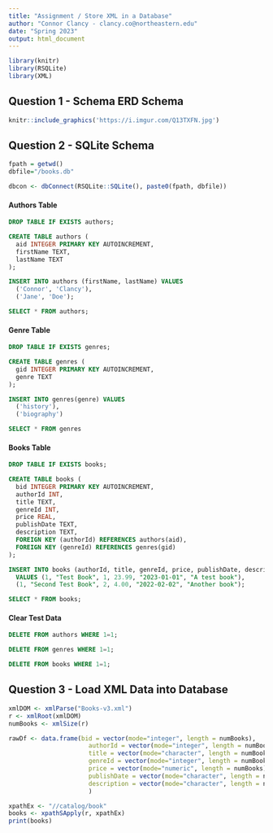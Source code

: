 ```yaml
---
title: "Assignment / Store XML in a Database"
author: "Connor Clancy - clancy.co@northeastern.edu"
date: "Spring 2023"
output: html_document
---
```

```r
library(knitr)
library(RSQLite)
library(XML)
```

## Question 1 - Schema ERD Schema
```r
knitr::include_graphics('https://i.imgur.com/Q13TXFN.jpg')
```

## Question 2 - SQLite Schema
```r
fpath = getwd()
dbfile="/books.db"

dbcon <- dbConnect(RSQLite::SQLite(), paste0(fpath, dbfile))
```

#### Authors Table
```sql
DROP TABLE IF EXISTS authors;
```

```sql
CREATE TABLE authors (
  aid INTEGER PRIMARY KEY AUTOINCREMENT,
  firstName TEXT,
  lastName TEXT
);
```

```sql
INSERT INTO authors (firstName, lastName) VALUES 
  ('Connor', 'Clancy'),
  ('Jane', 'Doe');
```

```sql
SELECT * FROM authors;
```

#### Genre Table
```sql
DROP TABLE IF EXISTS genres;
```

```sql
CREATE TABLE genres (
  gid INTEGER PRIMARY KEY AUTOINCREMENT, 
  genre TEXT
);
```

```sql
INSERT INTO genres(genre) VALUES
  ('history'),
  ('biography')
```

```sql
SELECT * FROM genres
```

#### Books Table
```sql
DROP TABLE IF EXISTS books;
```

```sql
CREATE TABLE books (
  bid INTEGER PRIMARY KEY AUTOINCREMENT,
  authorId INT,
  title TEXT, 
  genreId INT, 
  price REAL, 
  publishDate TEXT, 
  description TEXT, 
  FOREIGN KEY (authorId) REFERENCES authors(aid), 
  FOREIGN KEY (genreId) REFERENCES genres(gid)
);
```

```sql
INSERT INTO books (authorId, title, genreId, price, publishDate, description) 
  VALUES (1, "Test Book", 1, 23.99, "2023-01-01", "A test book"), 
  (1, "Second Test Book", 2, 4.00, "2022-02-02", "Another book");
```

```sql
SELECT * FROM books;
```
#### Clear Test Data 
```sql
DELETE FROM authors WHERE 1=1;
```

```sql
DELETE FROM genres WHERE 1=1;
```

```sql
DELETE FROM books WHERE 1=1;
```

## Question 3 - Load XML Data into Database 
```r
xmlDOM <- xmlParse("Books-v3.xml")
r <- xmlRoot(xmlDOM)
numBooks <- xmlSize(r)
```

```r
rawDf <- data.frame(bid = vector(mode="integer", length = numBooks),
                      authorId = vector(mode="integer", length = numBooks),
                      title = vector(mode="character", length = numBooks),
                      genreId = vector(mode="integer", length = numBooks),
                      price = vector(mode="numeric", length = numBooks),
                      publishDate = vector(mode="character", length = numBooks),
                      description = vector(mode="character", length = numBooks)
                      )
```

```r
xpathEx <- "//catalog/book"
books <- xpathSApply(r, xpathEx)
print(books)
```



